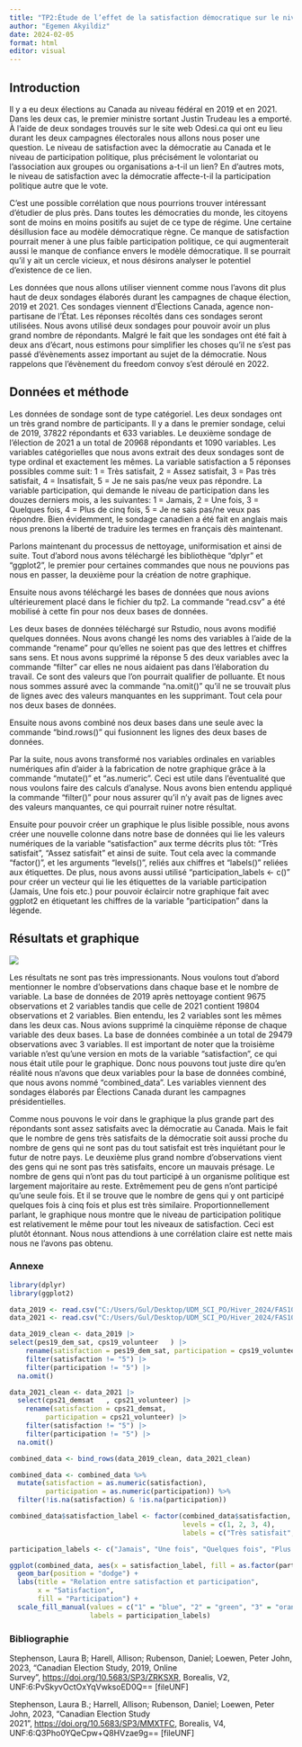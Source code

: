 ```yaml
---
title: "TP2:Étude de l’effet de la satisfaction démocratique sur le niveau de participation à des organismes politiques (Option 2)."
author: "Egemen Akyildiz"
date: 2024-02-05
format: html
editor: visual
---
```


## Introduction

Il y a eu deux élections au Canada au niveau fédéral en 2019 et en 2021. Dans les deux cas, le premier ministre sortant Justin Trudeau les a emporté. À l'aide de deux sondages trouvés sur le site web Odesi.ca qui ont eu lieu durant les deux campagnes électorales nous allons nous poser une question. Le niveau de satisfaction avec la démocratie au Canada et le niveau de participation politique, plus précisément le volontariat ou l'association aux groupes ou organisations a-t-il un lien? En d'autres mots, le niveau de satisfaction avec la démocratie affecte-t-il la participation politique autre que le vote.

C'est une possible corrélation que nous pourrions trouver intéressant d'étudier de plus près. Dans toutes les démocraties du monde, les citoyens sont de moins en moins positifs au sujet de ce type de régime. Une certaine désillusion face au modèle démocratique règne. Ce manque de satisfaction pourrait mener à une plus faible participation politique, ce qui augmenterait aussi le manque de confiance envers le modèle démocratique. Il se pourrait qu'il y ait un cercle vicieux, et nous désirons analyser le potentiel d'existence de ce lien.

Les données que nous allons utiliser viennent comme nous l'avons dit plus haut de deux sondages élaborés durant les campagnes de chaque élection, 2019 et 2021. Ces sondages viennent d'Élections Canada, agence non-partisane de l'État. Les réponses récoltés dans ces sondages seront utilisées. Nous avons utilisé deux sondages pour pouvoir avoir un plus grand nombre de répondants. Malgré le fait que les sondages ont été fait à deux ans d'écart, nous estimons pour simplifier les choses qu'il ne s'est pas passé d'évènements assez important au sujet de la démocratie. Nous rappelons que l'évènement du freedom convoy s'est déroulé en 2022.

## Données et méthode

Les données de sondage sont de type catégoriel. Les deux sondages ont un très grand nombre de participants. Il y a dans le premier sondage, celui de 2019, 37822 répondants et 633 variables. Le deuxième sondage de l'élection de 2021 a un total de 20968 répondants et 1090 variables. Les variables catégorielles que nous avons extrait des deux sondages sont de type ordinal et exactement les mêmes. La variable satisfaction a 5 réponses possibles comme suit: 1 = Très satisfait, 2 = Assez satisfait, 3 = Pas très satisfait, 4 = Insatisfait, 5 = Je ne sais pas/ne veux pas répondre. La variable participation, qui demande le niveau de participation dans les douzes derniers mois, a les suivantes: 1 = Jamais, 2 = Une fois, 3 = Quelques fois, 4 = Plus de cinq fois, 5 = Je ne sais pas/ne veux pas répondre. Bien évidemment, le sondage canadien a été fait en anglais mais nous prenons la liberté de traduire les termes en français dès maintenant.

Parlons maintenant du processus de nettoyage, uniformisation et ainsi de suite. Tout d'abord nous avons téléchargé les bibliothèque "dplyr" et "ggplot2", le premier pour certaines commandes que nous ne pouvions pas nous en passer, la deuxième pour la création de notre graphique.

Ensuite nous avons téléchargé les bases de données que nous avions ultérieurement placé dans le fichier du tp2. La commande "read.csv" a été mobilisé à cette fin pour nos deux bases de données.

Les deux bases de données téléchargé sur Rstudio, nous avons modifié quelques données. Nous avons changé les noms des variables à l'aide de la commande "rename" pour qu'elles ne soient pas que des lettres et chiffres sans sens. Et nous avons supprimé la réponse 5 des deux variables avec la commande "filter" car elles ne nous aidaient pas dans l'élaboration du travail. Ce sont des valeurs que l'on pourrait qualifier de polluante. Et nous nous sommes assuré avec la commande "na.omit()" qu'il ne se trouvait plus de lignes avec des valeurs manquantes en les supprimant. Tout cela pour nos deux bases de données.

Ensuite nous avons combiné nos deux bases dans une seule avec la commande "bind.rows()" qui fusionnent les lignes des deux bases de données.

Par la suite, nous avons transformé nos variables ordinales en variables numériques afin d'aider à la fabrication de notre graphique grâce à la commande "mutate()" et "as.numeric". Ceci est utile dans l'éventualité que nous voulons faire des calculs d'analyse. Nous avons bien entendu appliqué la commande "filter()" pour nous assurer qu'il n'y avait pas de lignes avec des valeurs manquantes, ce qui pourrait ruiner notre résultat.

Ensuite pour pouvoir créer un graphique le plus lisible possible, nous avons créer une nouvelle colonne dans notre base de données qui lie les valeurs numériques de la variable "satisfaction" aux terme décrits plus tôt: "Très satisfait", "Assez satisfait" et ainsi de suite. Tout cela avec la commande "factor()", et les arguments "levels()", reliés aux chiffres et "labels()" reliées aux étiquettes. De plus, nous avons aussi utilisé "participation_labels \<- c()" pour créer un vecteur qui lie les étiquettes de la variable participation (Jamais, Une fois etc.) pour pouvoir éclaircir notre graphique fait avec ggplot2 en étiquetant les chiffres de la variable "participation" dans la légende.

## Résultats et graphique

![](graphiqueTP2.png)

Les résultats ne sont pas très impressionants. Nous voulons tout d'abord mentionner le nombre d'observations dans chaque base et le nombre de variable. La base de données de 2019 après nettoyage contient 9675 observations et 2 variables tandis que celle de 2021 contient 19804 observations et 2 variables. Bien entendu, les 2 variables sont les mêmes dans les deux cas. Nous avions supprimé la cinquième réponse de chaque variable des deux bases. La base de données combinée a un total de 29479 observations avec 3 variables. Il est important de noter que la troisième variable n'est qu'une version en mots de la variable "satisfaction", ce qui nous était utile pour le graphique. Donc nous pouvons tout juste dire qu'en réalité nous n'avons que deux variables pour la base de données combiné, que nous avons nommé "combined_data". Les variables viennent des sondages élaborés par Élections Canada durant les campagnes présidentielles.

Comme nous pouvons le voir dans le graphique la plus grande part des répondants sont assez satisfaits avec la démocratie au Canada. Mais le fait que le nombre de gens très satisfaits de la démocratie soit aussi proche du nombre de gens qui ne sont pas du tout satisfait est très inquiétant pour le futur de notre pays. Le deuxième plus grand nombre d'observations vient des gens qui ne sont pas très satisfaits, encore un mauvais présage. Le nombre de gens qui n'ont pas du tout participé à un organisme politique est largement majoritaire au reste. Extrêmement peu de gens n'ont participé qu'une seule fois. Et il se trouve que le nombre de gens qui y ont participé quelques fois à cinq fois et plus est très similaire. Proportionnellement parlant, le graphique nous montre que le niveau de participation politique est relativement le même pour tout les niveaux de satisfaction. Ceci est plutôt étonnant. Nous nous attendions à une corrélation claire est nette mais nous ne l'avons pas obtenu.

### Annexe

```r
library(dplyr)
library(ggplot2)
```

```r
data_2019 <- read.csv("C:/Users/Gul/Desktop/UDM_SCI_PO/Hiver_2024/FAS1001/fas_1001_akyildiz/_tp/_tp2/data2019.csv") #data 2019
data_2021 <- read.csv("C:/Users/Gul/Desktop/UDM_SCI_PO/Hiver_2024/FAS1001/fas_1001_akyildiz/_tp/_tp2/data2021.csv") #data 2021
```

```r
data_2019_clean <- data_2019 |>
select(pes19_dem_sat, cps19_volunteer	) |>
    rename(satisfaction = pes19_dem_sat, participation = cps19_volunteer) |>
    filter(satisfaction != "5") |>
    filter(participation != "5") |>
  na.omit() 
```

```r
data_2021_clean <- data_2021 |>
  select(cps21_demsat	, cps21_volunteer) |>
    rename(satisfaction = cps21_demsat,
         participation = cps21_volunteer) |>
    filter(satisfaction != "5") |>
    filter(participation != "5") |>
  na.omit() 
```

```r
combined_data <- bind_rows(data_2019_clean, data_2021_clean)
```

```r
combined_data <- combined_data %>%
  mutate(satisfaction = as.numeric(satisfaction),
         participation = as.numeric(participation)) %>%
  filter(!is.na(satisfaction) & !is.na(participation))
```

```r
combined_data$satisfaction_label <- factor(combined_data$satisfaction,
                                           levels = c(1, 2, 3, 4),
                                           labels = c("Très satisfait", "Assez satisfait", "Pas très satisfait", "Pas du tout satisfait"))

participation_labels <- c("Jamais", "Une fois", "Quelques fois", "Plus de cinq fois")

```

```r
ggplot(combined_data, aes(x = satisfaction_label, fill = as.factor(participation))) +
  geom_bar(position = "dodge") +
  labs(title = "Relation entre satisfaction et participation",
       x = "Satisfaction", 
       fill = "Participation") +
  scale_fill_manual(values = c("1" = "blue", "2" = "green", "3" = "orange", "4" = "red"),
                    labels = participation_labels)
```

### Bibliographie

Stephenson, Laura B; Harell, Allison; Rubenson, Daniel; Loewen, Peter John, 2023, "Canadian Election Study, 2019, Online Survey", <https://doi.org/10.5683/SP3/ZRKSXR>, Borealis, V2, UNF:6:PvSkyvOctOxYqVwksoED0Q== \[fileUNF\]

Stephenson, Laura B.; Harrell, Allison; Rubenson, Daniel; Loewen, Peter John, 2023, "Canadian Election Study 2021", <https://doi.org/10.5683/SP3/MMXTFC>, Borealis, V4, UNF:6:Q3Pho0YQeCpw+Q8HVzae9g== \[fileUNF\]
